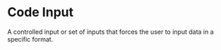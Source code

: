 
<Meta title="Form/Code Input" component={CodeInput} />

# Code Input

A controlled input or set of inputs that forces the user to input data in a specific format.

<Canvas withSource="open">
  <Story id="form-code-input--default" />
</Canvas>

<ArgsTable of={CodeInput} />